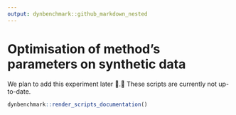 ```yaml
---
output: dynbenchmark::github_markdown_nested
---
```


# Optimisation of method's parameters on synthetic data

We plan to add this experiment later 🚧.👷 These scripts are currently not up-to-date.

```r
dynbenchmark::render_scripts_documentation()
```
